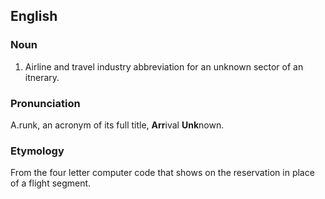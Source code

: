 ==English==
===Noun===

#Airline and travel industry abbreviation for an unknown sector of an itnerary.

===Pronunciation===
A.runk, an acronym of its full title, '''Arr'''ival '''Unk'''nown.

===Etymology===
From the four letter computer code that shows on the reservation in place of a flight segment.